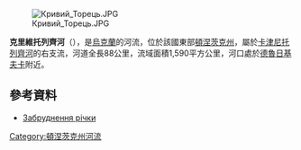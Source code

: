 {{No footnotes|time=2015-09-22T02:00:56+00:00}}
[[Image:Кривий_Торець.JPG|right]]

'''克里維托列齊河'''（{{lang-uk|Кривий Торець}}），是[[烏克蘭|烏克蘭]]的河流，位於該國東部[[頓涅茨克州|頓涅茨克州]]，屬於[[卡津尼托列齊河|卡津尼托列齊河]]的右支流，河道全長88公里，流域面積1,590平方公里，河口處於[[德魯日基夫卡|德魯日基夫卡]]附近。

==參考資料==
* [https://web.archive.org/web/20140502222541/http://novosti.dn.ua/details/48783/ Забруднення річки]

{{DEFAULTSORT:Кривий Торець}}
[[Category:頓涅茨克州河流|Category:頓涅茨克州河流]]


{{Ukraine-river-stub}}